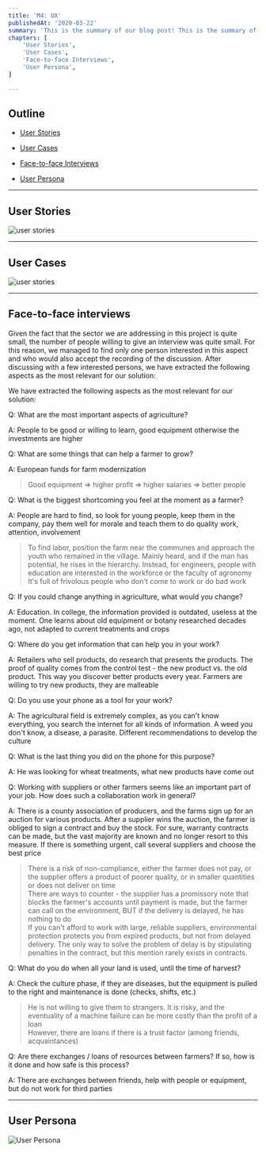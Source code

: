 ```yaml
---
title: 'M4: UX'
publishedAt: '2020-03-22'
summary: 'This is the summary of our blog post! This is the summary of our blog post! This is the summary of our blog post!'
chapters: [
    'User Stories',
    'User Cases',
    'Face-to-face Interviews',
    'User Persona',
]

---
```


## Outline

- [User Stories](#user-stories)

- [User Cases](#user-cases)

- [Face-to-face Interviews](#f2f-interviews)

- [User Persona](#user-persona)

---

## User Stories

![user stories](/images/image16.png)

---

## User Cases

![user stories](/images/image15.png)

---

## Face-to-face interviews

Given the fact that the sector we are addressing in this project is quite small, the number of people willing to give an interview was quite small. For this reason, we managed to find only one person interested in this aspect and who would also accept the recording of the discussion.
After discussing with a few interested persons, we have extracted the following aspects as the most relevant for our solution:

We have extracted the following aspects as the most relevant for our solution:

<FaqComponent title="">

Q: What are the most important aspects of agriculture?

A: People to be good or willing to learn, good equipment otherwise the investments are higher

Q: What are some things that can help a farmer to grow? 

A: European funds for farm modernization<br/>

</FaqComponent>


>Good equipment => higher profit => higher salaries => better people

<FaqComponent title="">

Q: What is the biggest shortcoming you feel at the moment as a farmer?

A: People are hard to find, so look for young people, keep them in the company, pay them well for morale and teach them to do quality work, attention, involvement

</FaqComponent>


>To find labor, position the farm near the communes and approach the youth who remained in the village. Mainly heard, and if the man has potential, he rises in the hierarchy. Instead, for engineers, people with education are interested in the workforce or the faculty of agronomy <br/>
>It's full of frivolous people who don't come to work or do bad work

<FaqComponent title="">

Q: If you could change anything in agriculture, what would you change?

A: Education. In college, the information provided is outdated, useless at the moment. One learns about old equipment or botany researched decades ago, not adapted to current treatments and crops

Q: Where do you get information that can help you in your work?

A: Retailers who sell products, do research that presents the products. The proof of quality comes from the control test - the new product vs. the old product. This way you discover better products every year. Farmers are willing to try new products, they are malleable

Q: Do you use your phone as a tool for your work? 

A: The agricultural field is extremely complex, as you can't know everything, you search the internet for all kinds of information. A weed you don't know, a disease, a parasite. Different recommendations to develop the culture

Q: What is the last thing you did on the phone for this purpose?

A: He was looking for wheat treatments, what new products have come out

Q: Working with suppliers or other farmers seems like an important part of your job. How does such a collaboration work in general?

A: There is a county association of producers, and the farms sign up for an auction for various products. After a supplier wins the auction, the farmer is obliged to sign a contract and buy the stock. For sure, warranty contracts can be made, but the vast majority are known and no longer resort to this measure. If there is something urgent, call several suppliers and choose the best price

</FaqComponent>


>There is a risk of non-compliance, either the farmer does not pay, or the supplier offers a product of poorer quality, or in smaller quantities or does not deliver on time <br/>
>There are ways to counter - the supplier has a promissory note that blocks the farmer's accounts until payment is made, but the farmer can call on the environment, BUT if the delivery is delayed, he has nothing to do <br/>
>If you can't afford to work with large, reliable suppliers, environmental protection protects you from expired products, but not from delayed delivery. The only way to solve the problem of delay is by stipulating penalties in the contract, but this mention rarely exists in contracts.


<FaqComponent title="">

Q: What do you do when all your land is used, until the time of harvest?

A: Check the culture phase, if they are diseases, but the equipment is pulled to the right and maintenance is done (checks, shifts, etc.)

</FaqComponent>


>He is not willing to give them to strangers. It is risky, and the eventuality of a machine failure can be more costly than the profit of a loan <br/>
>However, there are loans if there is a trust factor (among friends, acquaintances)


<FaqComponent title="">

Q: Are there exchanges / loans of resources between farmers? If so, how is it done and how safe is this process? 

A: There are exchanges between friends, help with people or equipment, but do not work for third parties

</FaqComponent>

---

## User Persona

![User Persona](/images/image17.png)




